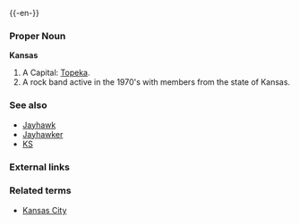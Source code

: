 {{wikipedia}}
{{-en-}}

===Proper Noun===
'''Kansas'''
#A {{USstate}}  Capital: [[Topeka]].
# A rock band active in the 1970's <!-- And 1980's? -->with members from the state of Kansas.
===See also===
*[[Jayhawk]]
*[[Jayhawker]]
*[[KS]]
===External links===
{{pedialite}}

===Related terms===
*[[Kansas City]]